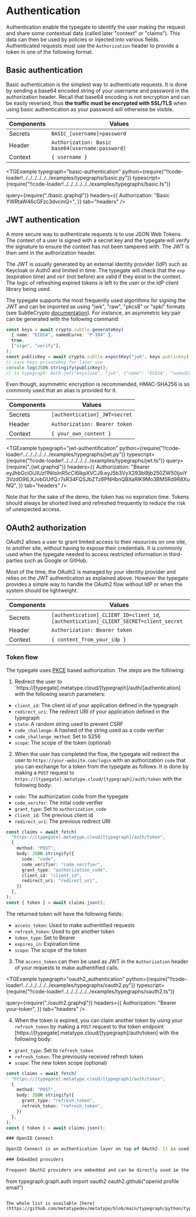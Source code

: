 
# Authentication

Authentication enable the typegate to identify the user making the request and share some contextual data (called later "context" or "claims"). This data can then be used by policies or injected into various fields. Authenticated requests must use the `Authorization` header to provide a token in one of the following format.

## Basic authentication

Basic authentication is the simplest way to authenticate requests. It is done by sending a base64 encoded string of your username and password in the authorization header. Recall that base64 encoding is not encryption and can be easily reversed, thus **the traffic must be encrypted with SSL/TLS** when using basic authentication as your password will otherwise be visible.

| Components | Values                                           |
| ---------- | ------------------------------------------------ |
| Secrets    | `BASIC_[username]=password`                      |
| Header     | `Authorization: Basic base64(username:password)` |
| Context    | `{ username }`                                   |

<TGExample typegraph="basic-authentication"
  python={require("!!code-loader!../../../../../../examples/typegraphs/basic.py")}
  typescript={require("!!code-loader!../../../../../../examples/typegraphs/basic.ts")}

query={require("./basic.graphql")} headers={{
    Authorization: "Basic YWRtaW46cGFzc3dvcmQ=",
  }} tab="headers" />

## JWT authentication

A more secure way to authenticate requests is to use JSON Web Tokens. The context of a user is signed with a secret key and the typegate will verify the signature to ensure the context has not been tampered with. The JWT is then sent in the authorization header.

The JWT is usually generated by an external identity provider (IdP) such as Keycloak or Auth0 and limited in time. The typegate will check that the `exp` (expiration time) and `nbf` (not before) are valid if they exist in the context. The logic of refreshing expired tokens is left to the user or the IdP client library being used.

The typegate supports the most frequently used algorithms for signing the JWT and can be imported as using "jwk", "raw", "pkcs8" or "spki" formats (see SubtleCrypto [documentation](https://developer.mozilla.org/en-US/docs/Web/API/SubtleCrypto/importKey)). For instance, an asymmetric key pair can be generated with the following command:

```typescript
const keys = await crypto.subtle.generateKey(
  { name: "ECDSA", namedCurve: "P-384" },
  true,
  ["sign", "verify"],
);
const publicKey = await crypto.subtle.exportKey("jwk", keys.publicKey);
// save keys.privateKey for later use
console.log(JSON.stringify(publicKey));
// in typegraph: Auth.jwt("keycloak", "jwk", {"name": "ECDSA", "namedCurve": "P-384"})
```

Even though, asymmetric encryption is recommended, HMAC-SHA256 is so commonly used that an alias is provided for it.

| Components | Values                        |
| ---------- | ----------------------------- |
| Secrets    | `[authentication]_JWT=secret` |
| Header     | `Authorization: Bearer token` |
| Context    | `{ your_own_content }`        |

<TGExample
  typegraph="jwt-authentification"
  python={require("!!code-loader!../../../../../../examples/typegraphs/jwt.py")}
  typescript={require("!!code-loader!../../../../../../examples/typegraphs/jwt.ts")}
  query={require("./jwt.graphql")}
  headers={{
    Authorization:
      "Bearer eyJhbGciOiJIUzI1NiIsInR5cCI6IkpXVCJ9.eyJ5b3VyX293bl9jb250ZW50IjoiY3VzdG9tLXJvbGUifQ.r7sR34FQSJbZTz8PNHbnQBXaRlK9Mo3BM5Rd9R8XuNQ",
  }}
  tab="headers"
/>

Note that for the sake of the demo, the token has no expiration time. Tokens should always be shorted lived and refreshed frequently to reduce the risk of unexpected access.

## OAuth2 authorization

OAuth2 allows a user to grant limited access to their resources on one site, to another site, without having to expose their credentials. It is commonly used when the typegate needed to access restricted information in third-parties such as Google or GitHub.

Most of the time, the OAuth2 is managed by your identity provider and relies on the JWT authentication as explained above. However the typegate provides a simple way to handle the OAuth2 flow without IdP or when the system should be lightweight.

| Components | Values                                                                                 |
| ---------- | -------------------------------------------------------------------------------------- |
| Secrets    | `[authentication]_CLIENT_ID=client_id`, `[authentication]_CLIENT_SECRET=client_secret` |
| Header     | `Authorization: Bearer token`                                                          |
| Context    | `{ content_from_your_idp }`                                                            |

### Token flow

The typegate uses [PKCE](https://www.oauth.com/oauth2-servers/pkce/authorization-request/) based authorization. The steps are the following:

1. Redirect the user to `https://[typegate].metatype.cloud/[typegraph]/auth/[authentication] with the following search parameters:

- `client_id`: The client id of your application defined in the typegraph
- `redirect_uri`: The redirect URI of your application defined in the typegraph
- `state`: A random string used to prevent CSRF
- `code_challenge`: A hashed of the string used as a code verifier
- `code_challenge_method`: Set to S256
- `scope`: The scope of the token (optional)

2. When the user has completed the flow, the typegate will redirect the user to `https://your-website.com/login` with an authorization `code` that you can exchange for a token from the typegate as follows. It is done by making a `POST` request to `https://[typegate].metatype.cloud/[typegraph]/auth/token` with the following body:

- `code`: The authorization code from the typegate
- `code_verifer`: The inital code verifier
- `grant_type`: Set to `authorization_code`
- `client_id`: The previous  client id
- `redirect_uri`: The previous redirect URI

```typescript
const claims = await fetch(
  "https://[typegate].metatype.cloud/[typegraph]/auth/token",
  {
    method: "POST",
    body: JSON.stringify({
      code: "code",
      code_verifier: "code_verifier",
      grant_type: "authorization_code",
      client_id: "client_id",
      redirect_uri: "redirect_uri",
    })
  },
);
const { token } = await claims.json();
```

The returned token will have the following fields:

- `access_token`: Used to make authentified requests
- `refresh_token`: Used to get another token
- `token_type`: Set to Bearer
- `expires_in`: Expiration time
- `scope`: The scope of the token

3. The `access_token` can then be used as JWT in the `Authorization` header of your requests to make authentified calls.

<OAuth2 name="github" typegraph="oauth2-authentication" />

<TGExample
  typegraph="oauth2_authentication"
  python={require("!!code-loader!../../../../../../examples/typegraphs/oauth2.py")}
  typescript={require("!!code-loader!../../../../../../examples/typegraphs/oauth2.ts")}

query={require("./oauth2.graphql")} headers={{
    Authorization: "Bearer your-token",
  }} tab="headers" />

4. When the token is expired, you can claim another token by using your `refresh_token` by making a `POST` request to the token endpoint [https://[typegate].metatype.cloud/[typegraph]/auth/token] with the following body:

- `grant_type`: Set to `refresh_token`
- `refresh_token`: The previously received refresh token
- `scope`: The new token scope (optional)

```typescript
const claims = await fetch(
  "https://[typegate].metatype.cloud/[typegraph]/auth/token",
  {
    method: "POST",
    body: JSON.stringify({
      grant_type: "refresh_token",
      refresh_token: "refresh_token",
    })
  },
);
const { token } = await claims.json();

### OpenID Connect

OpenID Connect is an authentication layer on top of OAuth2. It is used to verify the identity of the user and retrieve basic information about them. You can add `openid` to the OAuth2 scope and you will receive an `id_token` in the response. The `id_token` is a JWT that contains the user's information and is signed by the IdP.

### Embedded providers

Frequent OAuth2 providers are embedded and can be directly used in the typegraph.

```
from typegraph.graph.auth import oauth2
oauth2.github("openid profile email")
```

The whole list is available [here](https://github.com/metatypedev/metatype/blob/main/typegraph/python/typegraph/graph/auth/oauth2.py).
